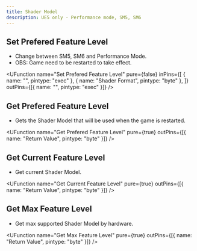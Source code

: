 ```yaml
---
title: Shader Model
description: UE5 only - Performance mode, SM5, SM6
---
```



## Set Prefered Feature Level

-   Change between SM5, SM6 and Performance Mode.
-   OBS: Game need to be restarted to take effect.

<UFunction
    name="Set Prefered Feature Level"
    pure={false}
    inPins={[
        { name: "", pintype: "exec" },
        { name: "Shader Format", pintype: "byte" },
    ]}
    outPins={[{ name: "", pintype: "exec" }]}
/>

## Get Prefered Feature Level

-   Gets the Shader Model that will be used when the game is restarted.

<UFunction
    name="Get Prefered Feature Level"
    pure={true}
    outPins={[{ name: "Return Value", pintype: "byte" }]}
/>

## Get Current Feature Level

-   Get current Shader Model.

<UFunction
    name="Get Current Feature Level"
    pure={true}
    outPins={[{ name: "Return Value", pintype: "byte" }]}
/>

## Get Max Feature Level

-   Get max supported Shader Model by hardware.

<UFunction
    name="Get Max Feature Level"
    pure={true}
    outPins={[{ name: "Return Value", pintype: "byte" }]}
/>
